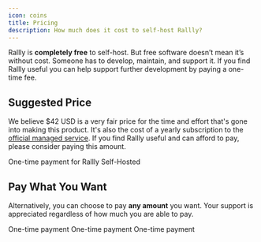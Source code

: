 ```yaml
---
icon: coins
title: Pricing
description: How much does it cost to self-host Rallly?
---
```


Rallly is **completely free** to self-host.
But free software doesn’t mean it’s without cost.
Someone has to develop, maintain, and support it.
If you find Rallly useful you can help support further development by paying a one-time fee.

## Suggested Price

We believe $42 USD is a very fair price for the time and effort that's gone into making this product.
It's also the cost of a yearly subscription to the [official managed service](https://kinpal.com).
If you find Rallly useful and can afford to pay, please consider paying this amount.

<CardGroup cols={1}>
  <Card
    title="Pay $42 USD"
    icon="cart-shopping"
    href="https://buy.stripe.com/9AQ0411zW9BZ5nqaEK"
  >
    One-time payment for Rallly Self-Hosted
  </Card>
</CardGroup>

## Pay What You Want

Alternatively, you can choose to pay **any amount** you want. Your support is appreciated regardless of how much you are able to pay.

<CardGroup cols={3}>
  <Card
    icon="dollar-sign"
    title="Pay in USD"
    href="https://buy.stripe.com/5kAdURdiEeWj5nqeV4"
  >
    One-time payment
  </Card>
  <Card
    icon="euro-sign"
    title="Pay in EUR"
    href="https://buy.stripe.com/aEU2c92E0aG33fi7sA"
  >
    One-time payment
  </Card>
  <Card
    icon="sterling-sign"
    title="Pay in GBP"
    href="https://buy.stripe.com/fZeeYV2E0bK7g246ox"
  >
    One-time payment
  </Card>

</CardGroup>

